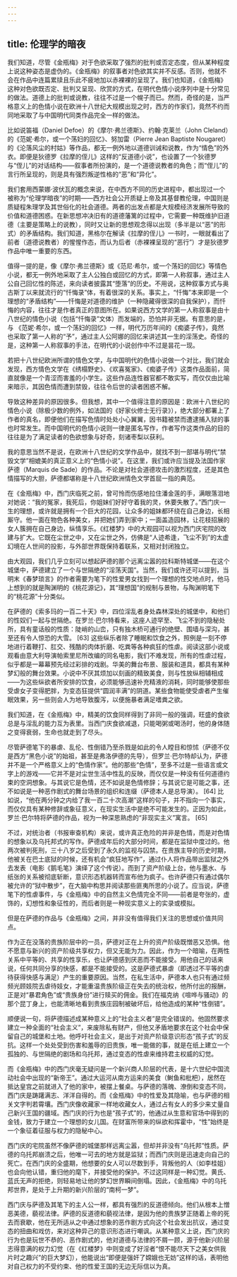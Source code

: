 ```yaml
---
---
---
```

title: 伦理学的暗夜
---




我们知道，尽管《金瓶梅》对于色欲采取了强烈的批判或否定态度，但从某种程度上说这种姿态是虚伪的。《金瓶梅》的叙事者对色欲其实并不反感。否则，他就不会在作品中连篇累牍且乐此不疲地加以赤裸裸的呈现了。我们也知道，《金瓶梅》这种对色欲既否定、批判又呈现、欣赏的方式，在明代色情小说序列中是十分常见的做法。道德上的批判或说教，往往不过是一个幌子而已。然而，奇怪的是，当严格意义上的色情小说在欧洲十八世纪大规模出现之时，西方的作家们，竟然不约而同地采取了与中国明代同类作品完全一样的做法。

比如说笛福（Daniel Defoe）的《摩尔·弗兰德斯》、约翰·克莱兰（John Cleland）的《范妮·希尔，或一个荡妇的回忆》、努加雷（Pierre Jean Baptiste Nougaret）的《沦落风尘的村姑》等作品，都无一例外地以道德训诫和说教，作为“情色”的外衣。即便是狄德罗《拉摩的侄儿》这样的“反道德小说”，也设置了一个狄德罗与“侄儿”的对话结构——叙事者所扮演的，是一个道德说教者的角色；而“侄儿”的言行所呈现的，则是具有强烈叛逆性格的“恶”和“异化”。

我们套用西蒙娜·波伏瓦的概念来说，在中西方不同的历史进程中，都出现过一个被称为“伦理学暗夜”的时期——西方社会公开质疑上帝及其基督教伦理，中国则是质疑程朱理学及其世俗化的社会道德。两者的出发点都是大规模经济发展所导致的价值和道德困惑。在新思想冲决旧有的道德藩篱的过程中，它需要一种既维护旧道德（主要是策略上的说教），同时又让新的思想观念得以出现（多半是以“恶”的形式）的矛盾结构。我们知道，黑格尔在解读《拉摩的侄儿》一书时，一眼就看出了前者（道德说教者）的惺惺作态，而认为后者（赤裸裸呈现的“恶行”）才是狄德罗作品中唯一重要的东西。

值得一提的是，像《摩尔·弗兰德斯》或《范尼·希尔，或一个荡妇的回忆》等情色小说，都无一例外地采取了主人公独白或回忆的方式，即第一人称叙事，通过主人公自己回忆性的陈述，来向读者披露其“堕落”的历史。不用说，这种叙事方式与奥古斯丁以来就流行的“忏悔录”体，有着很深的关系。事实上，“忏悔”本来即是一个理想的“矛盾结构”——忏悔是对道德的维护（一种隐藏得很深的自我保护），而忏悔的内容，往往才是作者真正的意图所在。如果说西方文学的第一人称叙事是由十八世纪的情色小说（包括“忏悔录”文体）而发端的，恐怕并非无据。有意思的是，与 《范妮·希尔，或一个荡妇的回忆》一样，明代万历年间的《痴婆子传》，竟然也采取了第一人称的“予”，通过主人公阿娜的回忆来讲述其一生的淫荡史。奇怪的是，这种第一人称叙事的手法，在明代的小说创作中不过是昙花一现。

若把十八世纪欧洲所谓的情色文学，与中国明代的色情小说做一个对比，我们就会发现，西方情色文学在《绣榻野史》、《欢喜冤家》、《痴婆子传》这类作品面前，简直就像是一个青涩而害羞的小学生。这些作品连性器官都不敢实写，而仅仅由比喻来暗示，其因色情而遭到禁毁，往往令后世的读者困惑不解。

导致这种差异的原因很多。但我想，其中一个值得注意的原因是：欧洲十八世纪的情色小说（除极少数的例外，如法国的《好家伙修士无行录》），绝大部分都署上了作者的真名，即便他们在描写色情时处处小心翼翼，因书籍被禁而遭逮捕入狱的事也时常发生。而中国明代的色情小说则一律是匿名写作，作者写作这类作品的目的往往是为了满足读者的色欲想象与好奇，刻诸枣梨以获利。

我的意思当然不是说，在欧洲十八世纪的文学作品中，就找不到一部堪与明代“禁毁文学”相媲美的真正意义上的“色情小说”。在这里，我们或许应当提及法国作家萨德（Marquis de Sade）的作品。不论是对社会道德攻击的激烈程度，还是其色情描写的大胆，萨德都堪称是十八世纪欧洲情色文学首屈一指的典范。

在《金瓶梅》中，西门庆临死之前，曾可怜而伤感地拉住潘金莲的手，满眼落泪地对她说：“我的冤家，我死后，你姐妹们好好守着我的灵，休要失散了。”西门庆一生的理想，或许就是拥有一个巨大的花园，让众多的姐妹都环绕在自己身边，长相厮守。他一面在物色各种美女，并把她们弄到家中；一面盖造园林，让花枝招展的女人簇拥在自己身边，纵情享乐。《红楼梦》中的大观园可以视为西门庆宅院的改建与扩大。它既在尘世之中，又在尘世之外，仿佛是“人迹希逢，飞尘不到”的太虚幻境在人世间的投影，与外部世界既保持着联系，又相对封闭独立。

由大观园，我们几乎立刻可以想起萨德的那个远离尘嚣的拉科斯特城堡——在这个城堡中，萨德建立了一个与世隔绝的“淫荡天国”。当然，我们或许还可以提到，当明末《春梦琐言》的作者需要为笔下的性爱男女找到一个理想的性交地点时，他马上想到的就是陶渊明的《桃花源记》，其“理想国”的规制与景物，与陶渊明笔下的“桃花源”十分类似。

在萨德的《索多玛的一百二十天》中，四位淫乱者身处森林深处的城堡中，和他们的性奴们一起与世隔绝。在罗兰·巴尔特看来，这座人迹罕至、飞尘不到的隐秘处所，具有童话般的性质：陡峭的山峦，只有独木桥可通行的绝壁、围墙与深沟，甚至还有令人惊恐的大雪。 [63] 这些纵乐者除了睡眠和饮食之外，照例是一刻不停地进行着鞭打、肛交、残酷的肉体折磨、吃粪等各种疯狂的性虐。阅读这部小说或观看由意大利导演帕索里尼所改编的同名电影，我们不难发现，所有的性虐过程，似乎都是一幕幕预先经过彩排的戏剧。华美的舞台布景、服装和道具，都具有某种梦幻般的舞台效果。小说中不厌其烦加以刻画的精致美食，则与性放纵相辅相成——为这些纵欲者所安排的饮食，必须能够迅速补充精液的消耗，同时能够使那些受虐女子变得肥胖，为变态狂提供“圆润丰满”的阴道。某些食物能使受虐者产生催眠效果，另一些则会人为地导致腹泻，以便施暴者满足嗜粪之欲。

我们知道，在《金瓶梅》中，精美的饮食同样得到了非同一般的强调，旺盛的食欲总是与淫乱的能力互为表里。当西门庆食欲减退，只能喝粥或喝汤时，他的身体随之变得衰弱，生命也就走到了尽头。

尽管萨德笔下的暴虐、乱伦、性倒错乃至杀戮是如此的令人瞠目和惊怵（萨德不仅是西方“黑色小说”的始祖，甚至是弗洛伊德的先导），但罗兰·巴尔特却认为，萨德并不是一个严格意义上的“色情作家”。他的那些“色情”，至多不过是一些语言或文字上的游戏——它并不是对尘世生活中性乱的反映，而仅仅是一种没有任何道德约束的空洞想象。与其说它是色情，还不如说是色情修辞；与其说它是可能之事，还不如说是一种恶作剧式的舞台场景的组织和连缀（萨德本人是总导演）。 [64] 比如说，“他在两分钟之内给了我一百二十次高潮”这样的句子，并不指向一个事实，而仅仅具有某种修辞或象征意义，在现实生活中是绝不可能发生的。正因为如此，罗兰·巴尔特将萨德的作品，视为一种深思熟虑的“非现实主义”寓言。 [65]

不过，对统治者（书报审查机构）来说，或许真正危险的并非是色情，而是对色情的想象以及乌托邦式的写作。萨德成年后的大部分时间，都是在监狱中度过的。他两次被判死刑，三十八岁之后受到了永久的监视与囚禁。在贵族主导的历史时期，他被关在巴士底狱的时候，还有机会“疯狂地写作”，通过仆人将作品带出监狱之外去发表（电影《鹅毛笔》演绎了这个传说）。而到了资产阶级上台，他与墨水、与纸张的关系被彻底斩断，意识形态机器转而宣布他为疯子。也许萨德只有通过偶尔被允许的“狱中散步”，在大脑中构思并阅读那些匪夷所思的小说了。应当说，萨德笔下的性虐事件，与《金瓶梅》中的自然主义色情完全不同——前者是夸张的，虚饰的，幻想性和象征性的，而后者则是一种现实意义上的实录或模拟。

但是在萨德的作品与《金瓶梅》之间，并非没有值得我们关注的思想或价值共同点。

作为正在没落的贵族阶层中的一员，萨德对正在上升的资产阶级既憎恶又恐惧。他不愿意与新兴的资产阶级共享权力，但又无能为力。因此，作为一个暗喻，在两性关系中平等的、共享的性享乐，也让萨德感到厌恶而不能接受。用他自己的话来说，任何共同分享的快感，都是不能接受的。这是萨德式暴虐（即透过不平等的虐待获得快感与满足）产生的重要原因。当然，在私生活中，萨德本人也只有通过频频光顾妓院去虐待妓女，才能重温贵族阶级正在失去的统治权，他所付出的报酬，正是对“暴君角色”或“贵族身份”进行赎买的佣金。我们在福克纳《喧哗与骚动》的那个昆丁身上，也能清晰地看到贵族庄园制被破坏后，给他造成的某种“性倒错”。

顺便说一句，将萨德描述成某种意义上的“社会主义者”是完全错误的。他固然要求建立一种全面的“社会主义”，来废除私有财产，但他又矛盾地要求在这个社会中保留自己的城堡和土地。他呼吁社会主义，是出于对资产阶级意识形态“孩子式”的反抗。这样一个处处受到伤害和羞辱的旧贵族，唯一能做的事，就是在纸上建立一个孤独的、与世隔绝的剧场和乌托邦，通过变态的性虐来维持君主权威的幻觉。

而《金瓶梅》中的西门庆毫无疑问是一个新兴商人阶层的代表，是十六世纪中国流动社会中出现的“新帝王”。通过大运河从南方运来的美食（鲥鱼和枇杷），居然在抵达皇宫之前就进入了他的家中，被摆上餐桌。与萨德的落魄、潦倒和变态不同，西门庆是踌躇满志、洋洋自得的。而《金瓶梅》中的性爱及其隐喻，也与萨德的相关文字判若霄壤。西门庆像收藏家一样地收藏女人，通过占有女人的多少来丈量自己新兴王国的疆域。西门庆的行为也是“孩子式”的，他通过从生意和官场中得到的金钱，致力于建立一个理想的女儿国。在财富所带来的纵欲和挥霍中，“性”始终是一个象征着征服与权力的隐秘中心。

西门庆的宅院虽然不像萨德的城堡那样远离尘嚣，但却并非没有“乌托邦”性质。萨德的乌托邦崩溃之后，他唯一可去的地方就是监狱；而西门庆则是迅速走向自己的死亡。在西门庆的全盛期，他想要的女人可以尽数到手，背叛他的人（如李桂姐）也会向他认错，重归他的麾下，并接受他的保护。不过这同样是一种幻觉。黄氏、蓝氏无声的拒绝，则轻易地让他的梦幻世界瞬间倒塌。因此，《金瓶梅》中的乌托邦世界，是处于上升期的新兴阶层的“南柯一梦”。

西门庆与萨德及其笔下的主人公一样，都具有强烈的反道德倾向。他们从根本上憎恶美德，藐视法律。萨德的反道德和藐视法律，是因为他的贵族梦正随着上帝的死去而衰歇，他在无所适从之中通过想象的恶作剧方式向这个社会发出抗议，通过变态的扭曲和戏仿，来对这种异己的意识形态进行嘲讽。从某种意义上说，西门庆的行为也是玩世不恭的、恶作剧式的，他对道德与法律的不屑一顾，源于他新兴阶层志得意满的权力幻觉（在《红楼梦》中则变成了好淫者“恨不能尽天下之美女供我片时之趣兴”的巨大梦幻），他能说出“即便是强奸了嫦娥也无妨”这样的话，表明他对自己权力的不受约束、他的性爱王国的无边无际信以为真。